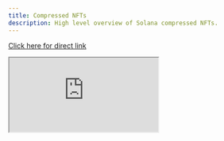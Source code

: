 ```yaml
---
title: Compressed NFTs
description: High level overview of Solana compressed NFTs.
---
```


<a href="https://app.artemis.xyz/chains?selectedChains=solana"> Click here for direct link </a>

<iframe 
  src="https://app.artemis.xyz/chains?selectedChains=solana"
  style={{
    width: '100%',
    height: '100vh',
    border: 'none'
  }}
/>
